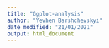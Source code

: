 ```yaml
---
title: "Ggplot-analysis"
author: "Yevhen Barshchevskyi"
date_modified: "21/01/2021"
output: html_document
---
```

